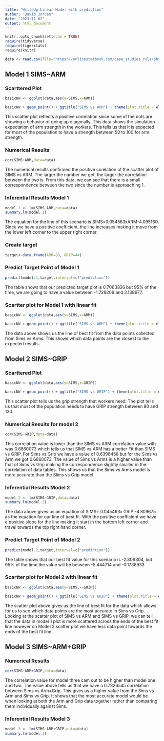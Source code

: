 ```yaml
---
title: "WriteUp Linear Model with prediction"
author: "David Jordan"
date: "2023-11-02"
output: html_document
---
```


```r
knitr::opts_chunk$set(echo = TRUE)
require(tidyverse)
require(tigerstats)
require(knitr)

data <- read.csv(file="https://onlinestatbook.com/case_studies_rvls/physical_strength/data.txt",sep="",header=TRUE)  
```

## Model 1 SIMS~ARM
### Scarttered Plot

```r
basicNN <- ggplot(data,aes(y=SIMS,x=ARM))

```

```r
basicNN + geom_point() + ggtitle("SIMS vs ARM") + theme(plot.title = element_text(hjust = 0.5, size = 20))
```

This scatter plot reflects a positive correlation since some of the dots are showing a behavior of going up diagonally. This data shows the simulation expectation of arm strength in the workers. This tells us that it is expected for most of the population to have a strength between 50 to 100 for arm strength. 

### Numerical Results

```r
cor(SIMS~ARM,data=data)
```

The numerical results confirmed the positive corelation of the scatter plot of SIMS vs ARM.
The larger the number we get, the larger the correlation between the two is. From this data, we can see that there is a small correspondence between the two since the number is approaching 1. 

### Inferential Results Model 1

```r
model.1 <- lm(SIMS~ARM,data=data)
summary.lm(model.1)
```

The equation for the line of this scenario is SIMS=0.054563xARM-4.095160. Since we have a positive coefficient, the line increases making it move from the lower left corner to the upper right corner.

### Create target

```r
target<-data.frame(ARM=88, GRIP=44)
```

### Predict Target Point of Model 1

```r
predict(model.1,target,interval=c("prediction"))
```

The table shows that our predicted target plot is 0.7063836 but 95% of the time, we are going to have a value between -1.726209 and 3.138977. 

### Scartter plot for Model 1 with linear fit

```r
basicNN <- ggplot(data,aes(y=SIMS,x=ARM))

```

```r
basicNN + geom_point() + ggtitle("SIMS vs ARM") + theme(plot.title = element_text(hjust = 0.5, size = 20)) + geom_smooth(method=lm)

```

The data above shows us the line of best fit from the data points collected from Sims vs Arms. This shows which data points are the closest to the expected results. 

## Model 2 SIMS~GRIP
### Scarttered Plot



```r
basicNN <- ggplot(data,aes(y=SIMS,x=GRIP))

```

```r
basicNN + geom_point() + ggtitle("SIMS vs GRIP") + theme(plot.title = element_text(hjust = 0.5, size = 20))
```

This scatter plot tells us the grip strength that workers need. The  plot tells us that most of the population needs to have GRIP strength between 80 and 130.  

### Numerical Results for model 2

```r
cor(SIMS~GRIP,data=data)
```

This correlation value is lower than the SIMS vs ARM correlation value with was 0.6860073 which tells us that SIMS vs ARM has a better Fit than SIMS vs GRIP.
For Sims vs Grip we have a value of 0.6398458 but for the Sims vs Arm we got 0.6860073. The value of Sims vs Arms is a higher value than that of Sims vs Grip making the correspondence slightly smaller in the correlation of data tables. This shows us that the Sims vs Arms model is more accurate than the Slims vs Grip model.

### Inferential Results Model 2

```r
model.2 <- lm(SIMS~GRIP,data=data)
summary.lm(model.2)
```

The data above gives us an equation of SIMS= 0.045463x GRIP -4.809675 as the equation for our line of best fit. With the positive coefficient we have a positive slope for the line making it start in the bottom left corner and travel towards the top right hand corner. 

### Predict Target Point of Model 2

```r
predict(model.2,target,interval=c("prediction"))
```

The table shows that our best fit value for this scenario is -2.809304, but 95% of the time the value will be between -5.444714 and -0.1738933 

### Scartter plot for Model 2 with linear fit

```r
basicNN <- ggplot(data,aes(y=SIMS,x=GRIP))

```

```r
basicNN + geom_point() + ggtitle("SIMS vs GRIP") + theme(plot.title = element_text(hjust = 0.5, size = 20)) + geom_smooth(method=lm)
```

The scatter plot above gives us the line of best fit for the data which allows for us to see which data points are the most accurate in Sims vs Grip. 
Looking at the scatter plot of SIMS vs ARM and SIMS vs GRIP, we can tell that the data in model 1 plot is more scattered across the ends of the best fit line however on Model 2 scatter plot we have less data point towards the ends of the best fit line.

## Model 3 SIMS~ARM+GRIP
### Numerical Results

```r
cor(SIMS~ARM+GRIP,data=data)
```

The correlation value for model three cam out to be higher than model one and two. 
The value above tells us that we have a 0.7326545 correlation between Sims vs Arm+Grip. This gives us a higher value from the Sims vs Arm and Sims vs Grip. It shows that the most accurate model would be when looking at both the Arm and Grip data together rather than comparing them individually against Sims.

### Inferential Results Model 3

```r
model.3 <- lm(SIMS~ARM+GRIP,data=data)
summary.lm(model.3)
```
